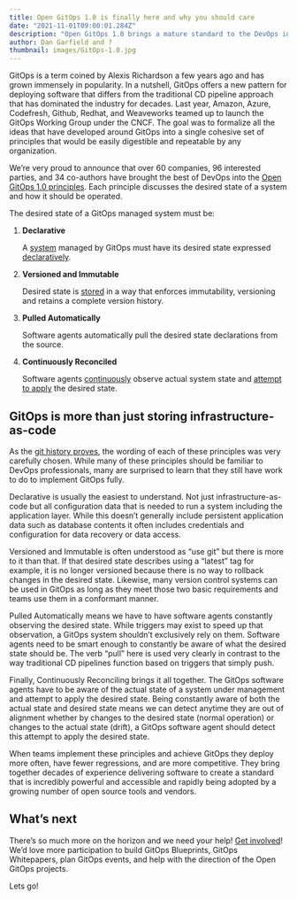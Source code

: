 ```yaml
---
title: Open GitOps 1.0 is finally here and why you should care
date: "2021-11-01T09:00:01.284Z"
description: "Open GitOps 1.0 brings a mature standard to the DevOps industry."
author: Dan Garfield and ?
thumbnail: images/GitOps-1.0.jpg
---
```


GitOps is a term coined by Alexis Richardson a few years ago and has grown immensely in popularity.
In a nutshell, GitOps offers a new pattern for deploying software that differs from the traditional CD pipeline approach that has dominated the industry for decades.
Last year, Amazon, Azure, Codefresh, Github, Redhat, and Weaveworks teamed up to launch the GitOps Working Group under the CNCF.
The goal was to formalize all the ideas that have developed around GitOps into a single cohesive set of principles that would be easily digestible and repeatable by any organization.

We’re very proud to announce that over 60 companies, 96 interested parties, and 34 co-authors have brought the best of DevOps into the [Open GitOps 1.0 principles](https://github.com/open-gitops/documents/releases/tag/v1.0.0).
Each principle discusses the desired state of a system and how it should be operated.

The desired state of a GitOps managed system must be:

1. **Declarative**

    A [system](https://github.com/open-gitops/documents/blob/v1.0.0/GLOSSARY.md#software-system) managed by GitOps must have its desired state expressed [declaratively](https://github.com/open-gitops/documents/blob/v1.0.0/GLOSSARY.md#declarative-description).

2. **Versioned and Immutable**

    Desired state is [stored](https://github.com/open-gitops/documents/blob/v1.0.0/GLOSSARY.md#state-store) in a way that enforces immutability, versioning and retains a complete version history.

3. **Pulled Automatically**

    Software agents automatically pull the desired state declarations from the source.

4. **Continuously Reconciled**

    Software agents [continuously](https://github.com/open-gitops/documents/blob/v1.0.0/GLOSSARY.md#continuous) observe actual system state and [attempt to apply](https://github.com/open-gitops/documents/blob/v1.0.0/GLOSSARY.md#reconciliation) the desired state.

## GitOps is more than just storing infrastructure-as-code

As the [git history proves](https://github.com/open-gitops/documents/commits/v1.0.0), the wording of each of these principles was very carefully chosen.
While many of these principles should be familiar to DevOps professionals, many are surprised to learn that they still have work to do to implement GitOps fully.

Declarative is usually the easiest to understand.
Not just infrastructure-as-code but all configuration data that is needed to run a system including the application layer.
While this doesn’t generally include persistent application data such as database contents it often includes credentials and configuration for data recovery or data access.

Versioned and Immutable is often understood as “use git” but there is more to it than that.
If that desired state describes using a “latest” tag for example, it is no longer versioned because there is no way to rollback changes in the desired state.
Likewise, many version control systems can be used in GitOps as long as they meet those two basic requirements and teams use them in a conformant manner.

Pulled Automatically means we have to have software agents constantly observing the desired state.
While triggers may exist to speed up that observation, a GitOps system shouldn’t exclusively rely on them.
Software agents need to be smart enough to constantly be aware of what the desired state should be.
The verb “pull” here is used very clearly in contrast to the way traditional CD pipelines function based on triggers that simply push.

Finally, Continuously Reconciling brings it all together.
The GitOps software agents have to be aware of the actual state of a system under management and attempt to apply the desired state.
Being constantly aware of both the actual state and desired state means we can detect anytime they are out of alignment whether by changes to the desired state (normal operation) or changes to the actual state (drift), a GitOps software agent should detect this attempt to apply the desired state.

When teams implement these principles and achieve GitOps they deploy more often, have fewer regressions, and are more competitive.
They bring together decades of experience delivering software to create a standard that is incredibly powerful and accessible and rapidly being adopted by a growing number of open source tools and vendors.

## What’s next

There’s so much more on the horizon and we need your help!
[Get involved](https://opengitops.dev/get-involved)!
We’d love more participation to build GitOps Blueprints, GitOps Whitepapers, plan GitOps events, and help with the direction of the Open GitOps projects.

Lets go!
